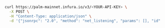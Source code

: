 
<Tabs>
  <TabItem value="curl">

```bash
curl https://palm-mainnet.infura.io/v3/<YOUR-API-KEY> \
  -X POST \
  -H "Content-Type: application/json" \
  -d '{"jsonrpc": "2.0", "method": "net_listening", "params": [], "id": 1}'
```

  </TabItem>
</Tabs>

